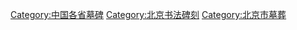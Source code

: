 [[Category:中国各省墓碑|Category:中国各省墓碑]]
[[Category:北京书法碑刻|Category:北京书法碑刻]]
[[Category:北京市墓葬|Category:北京市墓葬]]